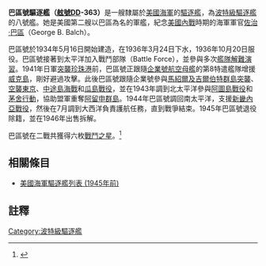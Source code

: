 {{主條目消歧義|注意：'''巴區號驅逐艦'''也可指一艘'''[[巴區號驅逐艦_(DD-50)|艾爾文級同名艦 (DD-50)]]'''。}}
{{noteTA
|G1=Military
|G2=Shipname
|G3=Aero
|G4=地名
}}
{{軍艦模板
|名稱= 巴區號 [[File:Flag_of_the_United_States.svg|30px]]<br />USS Balch DD-363
|圖片= [[File:USS_Balch_(DD-363)_underway_off_Quincy,_Massachusetts_(USA),_on_23_September_1936_(NH_61695).jpg|280px]]
|照片說明=巴區號，攝於1936年。
|艦種= [[驅逐艦|驅逐艦]]
|艦級= [[波特級驅逐艦|波特級]]
|製造= [[霍河造船廠|霍河造船廠]]
|動工= 1934年5月16日
|下水= 1936年3月24日
|服役= 1936年10月20日
|退役= 1945年10月19日
|結局= 1946年出售拆解
|除籍= 1945年11月1日
|標準= 設計：1,805噸
|長度= 整體：115.98公尺
|闊度= 水線：11.02公尺 
|吃水= 3.12公尺
|極速= 37節
|鍋爐= 4座
|出力= 設計：50,000軸馬力
|續航= 6,380海哩/12節
|乘員= 13名軍官<br />193名水兵
|裝甲= 無
|裝備= 主炮：4門雙聯裝5吋/38炮<br />2門4聯裝[[28mm防空機關砲|28mm防空機關砲]]<br />2挺[[白朗寧M2重機槍|白朗寧M2重機槍]]<br/>2座深水炸彈發射器<br />2座四聯裝魚雷發射管
|其它=}}

'''巴區號驅逐艦（[[美國海軍艦體編號|舷號]]DD-363）'''是一艘隸屬於[[美國海軍|美國海軍]]的[[驅逐艦|驅逐艦]]，為[[波特級驅逐艦|波特級驅逐艦]]的八號艦。她是美國第二艘以巴區為名的軍艦，紀念[[美國內戰|美國內戰]]時期的海軍軍官[[佐治·巴區|佐治·巴區]]（George B. Balch）。

巴區號於1934年5月16日開始建造，在1936年3月24日下水，1936年10月20日服役。巴區號接著到太平洋加入戰鬥部隊（Battle Force），並參與多次[[艦隊解難演習|艦隊解難演習]]。1941年日軍[[突襲珍珠港|突襲珍珠港]]前，巴區號正跟隨[[企業號航空母艦_(CV-6)|企業號航空母艦]]的第8特遣艦隊增援[[威克島|威克島]]，剛好避過攻擊。此後巴區號跟隨企業號參與[[馬紹爾及吉爾伯特群島突襲|馬紹爾及吉爾伯特群島突襲]]、[[空襲東京|空襲東京]]、[[中途島海戰|中途島海戰]]和[[瓜島戰役|瓜島戰役]]，並在1943年調到北太平洋參與[[阿圖島戰役|阿圖島戰役]]和[[茅舍行動|茅舍行動]]，協助盟軍重奪[[阿留申群島|阿留申群島]]。1944年巴區號調回南太平洋，支援[[新畿內亞戰役|新畿內亞戰役]]，然後在7月調到大西洋負責護航任務，直到戰爭結束。1945年巴區號退役除籍，並在1946年出售拆解。

巴區號在二戰共獲得六枚[[戰鬥之星|戰鬥之星]]。<ref>{{Cite web |url=http://www.hazegray.org/danfs/destroy/dd363txt.htm |title=美國海軍軍艦字典（DANFS）簡介 |access-date=2017-01-06 |archive-date=2020-02-21 |archive-url=https://web.archive.org/web/20200221001545/http://www.hazegray.org/danfs/destroy/dd363txt.htm |dead-url=no }}</ref>

== 相關條目 ==
* [[美國海軍驅逐艦列表_(1945年前)|美國海軍驅逐艦列表 (1945年前)]]

== 註釋 ==
{{reflist}}

{{Commonscat|USS Balch (DD-363)}}
{{海军主题}}

{{DEFAULTSORT:Balch}}
{{波特級驅逐艦}}
[[Category:波特級驅逐艦|Category:波特級驅逐艦]]